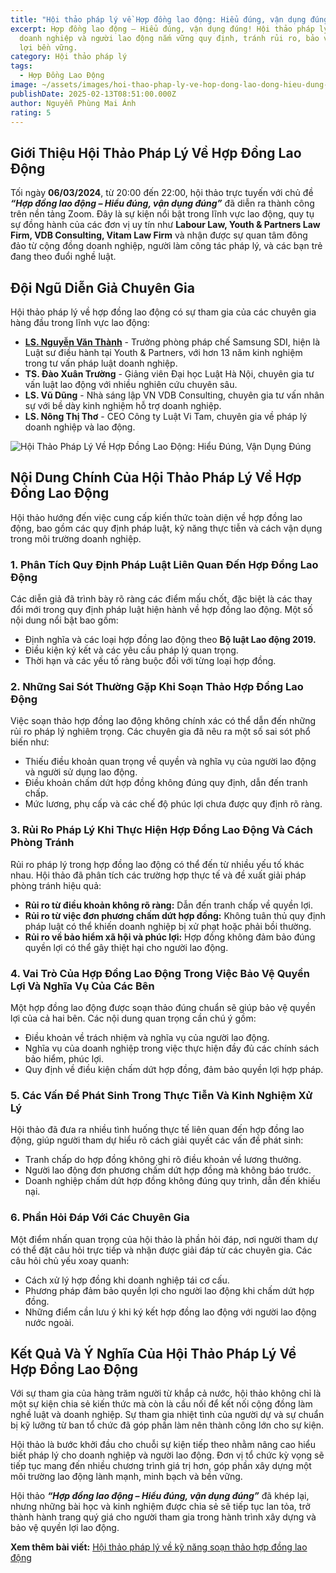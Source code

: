 ```yaml
---
title: "Hội thảo pháp lý về Hợp đồng lao động: Hiểu đúng, vận dụng đúng"
excerpt: Hợp đồng lao động – Hiểu đúng, vận dụng đúng! Hội thảo pháp lý giúp
  doanh nghiệp và người lao động nắm vững quy định, tránh rủi ro, bảo vệ quyền
  lợi bền vững.
category: Hội thảo pháp lý
tags:
  - Hợp Đồng Lao Động
image: ~/assets/images/hoi-thao-phap-ly-ve-hop-dong-lao-dong-hieu-dung-van-dung-dung.png
publishDate: 2025-02-13T08:51:00.000Z
author: Nguyễn Phùng Mai Ánh
rating: 5
---
```

## Giới Thiệu Hội Thảo Pháp Lý Về Hợp Đồng Lao Động

Tối ngày **06/03/2024**, từ 20:00 đến 22:00, hội thảo trực tuyến với chủ đề ***“Hợp đồng lao động – Hiểu đúng, vận dụng đúng”*** đã diễn ra thành công trên nền tảng Zoom. Đây là sự kiện nổi bật trong lĩnh vực lao động, quy tụ sự đồng hành của các đơn vị uy tín như **Labour Law, Youth & Partners Law Firm, VDB Consulting, Vitam Law Firm** và nhận được sự quan tâm đông đảo từ cộng đồng doanh nghiệp, người làm công tác pháp lý, và các bạn trẻ đang theo đuổi nghề luật.

## Đội Ngũ Diễn Giả Chuyên Gia

Hội thảo pháp lý về hợp đồng lao động có sự tham gia của các chuyên gia hàng đầu trong lĩnh vực lao động:

* **[LS. Nguyễn Văn Thành](https://yplawfirm.vn/tac-gia/luat-su-nguyen-van-thanh)** - Trưởng phòng pháp chế Samsung SDI, hiện là Luật sư điều hành tại Youth & Partners, với hơn 13 năm kinh nghiệm trong tư vấn pháp luật doanh nghiệp.
* **TS. Đào Xuân Trường** - Giảng viên Đại học Luật Hà Nội, chuyên gia tư vấn luật lao động với nhiều nghiên cứu chuyên sâu.
* **LS. Vũ Dũng** - Nhà sáng lập VN VDB Consulting, chuyên gia tư vấn nhân sự với bề dày kinh nghiệm hỗ trợ doanh nghiệp.
* **LS. Nông Thị Thơ** - CEO Công ty Luật Vi Tam, chuyên gia về pháp lý doanh nghiệp và lao động.

![Hội Thảo Pháp Lý Về Hợp Đồng Lao Động: Hiểu Đúng, Vận Dụng Đúng](~/assets/images/hoi-thao-phap-ly-ve-hop-dong-lao-dong-hieu-dung-van-dung-dung.png "Hội Thảo Pháp Lý Về Hợp Đồng Lao Động: Hiểu Đúng, Vận Dụng Đúng")

## Nội Dung Chính Của Hội Thảo Pháp Lý Về Hợp Đồng Lao Động

Hội thảo hướng đến việc cung cấp kiến thức toàn diện về hợp đồng lao động, bao gồm các quy định pháp luật, kỹ năng thực tiễn và cách vận dụng trong môi trường doanh nghiệp.

### 1. Phân Tích Quy Định Pháp Luật Liên Quan Đến Hợp Đồng Lao Động

Các diễn giả đã trình bày rõ ràng các điểm mấu chốt, đặc biệt là các thay đổi mới trong quy định pháp luật hiện hành về hợp đồng lao động. Một số nội dung nổi bật bao gồm:

* Định nghĩa và các loại hợp đồng lao động theo **Bộ luật Lao động 2019.**
* Điều kiện ký kết và các yêu cầu pháp lý quan trọng.
* Thời hạn và các yếu tố ràng buộc đối với từng loại hợp đồng.

### 2. Những Sai Sót Thường Gặp Khi Soạn Thảo Hợp Đồng Lao Động

Việc soạn thảo hợp đồng lao động không chính xác có thể dẫn đến những rủi ro pháp lý nghiêm trọng. Các chuyên gia đã nêu ra một số sai sót phổ biến như:

* Thiếu điều khoản quan trọng về quyền và nghĩa vụ của người lao động và người sử dụng lao động.
* Điều khoản chấm dứt hợp đồng không đúng quy định, dẫn đến tranh chấp.
* Mức lương, phụ cấp và các chế độ phúc lợi chưa được quy định rõ ràng.

### 3. Rủi Ro Pháp Lý Khi Thực Hiện Hợp Đồng Lao Động Và Cách Phòng Tránh

Rủi ro pháp lý trong hợp đồng lao động có thể đến từ nhiều yếu tố khác nhau. Hội thảo đã phân tích các trường hợp thực tế và đề xuất giải pháp phòng tránh hiệu quả:

* **Rủi ro từ điều khoản không rõ ràng:** Dẫn đến tranh chấp về quyền lợi.
* **Rủi ro từ việc đơn phương chấm dứt hợp đồng:** Không tuân thủ quy định pháp luật có thể khiến doanh nghiệp bị xử phạt hoặc phải bồi thường.
* **Rủi ro về bảo hiểm xã hội và phúc lợi:** Hợp đồng không đảm bảo đúng quyền lợi có thể gây thiệt hại cho người lao động.

### 4. Vai Trò Của Hợp Đồng Lao Động Trong Việc Bảo Vệ Quyền Lợi Và Nghĩa Vụ Của Các Bên

Một hợp đồng lao động được soạn thảo đúng chuẩn sẽ giúp bảo vệ quyền lợi của cả hai bên. Các nội dung quan trọng cần chú ý gồm:

* Điều khoản về trách nhiệm và nghĩa vụ của người lao động.
* Nghĩa vụ của doanh nghiệp trong việc thực hiện đầy đủ các chính sách bảo hiểm, phúc lợi.
* Quy định về điều kiện chấm dứt hợp đồng, đảm bảo quyền lợi hợp pháp.

### 5. Các Vấn Đề Phát Sinh Trong Thực Tiễn Và Kinh Nghiệm Xử Lý

Hội thảo đã đưa ra nhiều tình huống thực tế liên quan đến hợp đồng lao động, giúp người tham dự hiểu rõ cách giải quyết các vấn đề phát sinh:

* Tranh chấp do hợp đồng không ghi rõ điều khoản về lương thưởng.
* Người lao động đơn phương chấm dứt hợp đồng mà không báo trước.
* Doanh nghiệp chấm dứt hợp đồng không đúng quy trình, dẫn đến khiếu nại.

### 6. Phần Hỏi Đáp Với Các Chuyên Gia

Một điểm nhấn quan trọng của hội thảo là phần hỏi đáp, nơi người tham dự có thể đặt câu hỏi trực tiếp và nhận được giải đáp từ các chuyên gia. Các câu hỏi chủ yếu xoay quanh:

* Cách xử lý hợp đồng khi doanh nghiệp tái cơ cấu.
* Phương pháp đảm bảo quyền lợi cho người lao động khi chấm dứt hợp đồng.
* Những điểm cần lưu ý khi ký kết hợp đồng lao động với người lao động nước ngoài.

## Kết Quả Và Ý Nghĩa Của Hội Thảo Pháp Lý Về Hợp Đồng Lao Động

Với sự tham gia của hàng trăm người từ khắp cả nước, hội thảo không chỉ là một sự kiện chia sẻ kiến thức mà còn là cầu nối để kết nối cộng đồng làm nghề luật và doanh nghiệp. Sự tham gia nhiệt tình của người dự và sự chuẩn bị kỹ lưỡng từ ban tổ chức đã góp phần làm nên thành công lớn cho sự kiện.

Hội thảo là bước khởi đầu cho chuỗi sự kiện tiếp theo nhằm nâng cao hiểu biết pháp lý cho doanh nghiệp và người lao động. Đơn vị tổ chức kỳ vọng sẽ tiếp tục mang đến nhiều chương trình giá trị hơn, góp phần xây dựng một môi trường lao động lành mạnh, minh bạch và bền vững.

Hội thảo ***“Hợp đồng lao động – Hiểu đúng, vận dụng đúng”*** đã khép lại, nhưng những bài học và kinh nghiệm được chia sẻ sẽ tiếp tục lan tỏa, trở thành hành trang quý giá cho người tham gia trong hành trình xây dựng và bảo vệ quyền lợi lao động.

**Xem thêm bài viết:** [Hội thảo pháp lý về kỹ năng soạn thảo hợp đồng lao động](https://yplawfirm.vn/tin-tuc/hoi-thao-phap-ly-ve-ky-nang-soan-thao-hop-dong-lao-dong)
